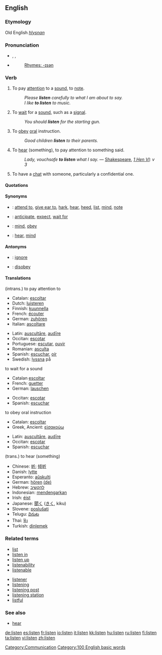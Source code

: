 ==English==

===Etymology===
Old English ''[[hlysnan]]''

===Pronunciation===
*{{AHD|lĭs'ən}}, {{IPA|/ˈlɪsən/}}, {{SAMPA|/"lIs@n/}}
*{{audio|en-us-listen.ogg|Audio (US)}}
*:[[Rhymes:English:-ɪsən|Rhymes: -ɪsən]]

=== Verb ===
{{en-verb}}
# {{intransitive}} To pay [[attention]] to a [[sound]], to [[note]].
#: ''Please '''listen''' carefully to what I am about to say.''
#: ''I like '''to listen''' to music.''
# {{intransitive}} To [[wait]] for a [[sound]], such as a [[signal]].
#: ''You should '''listen''' for the starting gun.''
# {{intransitive}} To [[obey]] [[oral]] instruction.
#: ''Good children '''listen''' to their parents.''
# {{cattag|transitive, archaic}} To [[hear]] (something), to pay attention to something said.
#: ''Lady, vouchsafe '''to listen''' what I say.'' — [[w:William Shakespeare|Shakespeare]], ''[[s:The First Part of King Henry the Sixth|1 Hen VI]]: v 3''
# {{rfv-sense}} To have a [[chat]] with someone, particularly a confidential one.

====Quotations====
{{seeCites}}

====Synonyms====
*{{italbrac|intrans.; to pay attention to}}: [[attend to]], [[give ear to]], [[hark]], [[hear]], [[heed]], [[list]], [[mind]], [[note]]
*{{italbrac|to wait for a sound}}: [[anticipate]], [[expect]], [[wait for]]
*{{italbrac|to obey oral instruction}}: [[mind]], [[obey]]
*{{italbrac|trans.; to hear}}: [[hear]], [[mind]]

====Antonyms====
*{{italbrac|to pay attention to}}: [[ignore]]
*{{italbrac|to obey oral instruction}}: [[disobey]]

==== Translations ====
{{COW trans}}

;(intrans.) to pay attention to
{{top}}
*Catalan: [[escoltar]]
*Dutch: [[luisteren]]
*Finnish: [[kuunnella]]
*French: [[écouter]]
*German: [[zuhören]]
*Italian: [[ascoltare]]
{{mid}}
*Latin: [[auscultare|auscultāre]], [[audire|audīre]]
*Occitan: [[escotar]]
*Portuguese: [[escutar]], [[ouvir]]
*Romanian: [[asculta]]
*Spanish: [[escuchar]], [[oír]]
*Swedish: [[lyssna]] på
{{bottom}}

;to wait for a sound
{{top}}
*Catalan [[escoltar]]
*French: [[guetter]]
*German: [[lauschen]]
{{mid}}
*Occitan: [[escotar]]
*Spanish: [[escuchar]]
{{bottom}}

;to obey oral instruction
{{top}}
*Catalan: [[escoltar]]
*Greek, Ancient: [[εἰσακούω]]
{{mid}}
*Latin: [[auscultare|auscultāre]], [[audire|audīre]]
*Occitan:  [[escotar]]
*Spanish: [[escuchar]]
{{bottom}}

;(trans.) to hear (something)
{{top}}
{{mid}}
{{bottom}}

{{checktrans}}
*Chinese: [[听]]; [[倾听]]
*Danish: [[lytte]]
*Esperanto: [[aŭskulti]]
*German: [[hören]] [[:de:hören|(de)]]
*Hebrew: [[להקשיב]]
*Indonesian: [[dengar|mendengarkan]]
*Irish: [[éist]]
*Japanese: [[聞く]] ([[きく]], kiku)
*Slovene: [[poslušati]]
*Telugu: [[వినుట]]
*Thai: [[ฟัง]]
*Turkish: [[dinlemek]]

===Related terms===
{{top2}}
*[[list]]
*[[listen in]]
*[[listen up]]
*[[listenability]]
*[[listenable]]
{{mid2}}
*[[listener]]
*[[listening]]
*[[listening post]]
*[[listening station]]
*[[listful]]
{{bottom}}

===See also===
*[[hear]]

[[Category:Communication]]
[[Category:100 English basic words]]

[[de:listen]]
[[es:listen]]
[[fr:listen]]
[[io:listen]]
[[it:listen]]
[[kk:listen]]
[[hu:listen]]
[[ru:listen]]
[[fi:listen]]
[[ta:listen]]
[[vi:listen]]
[[zh:listen]]